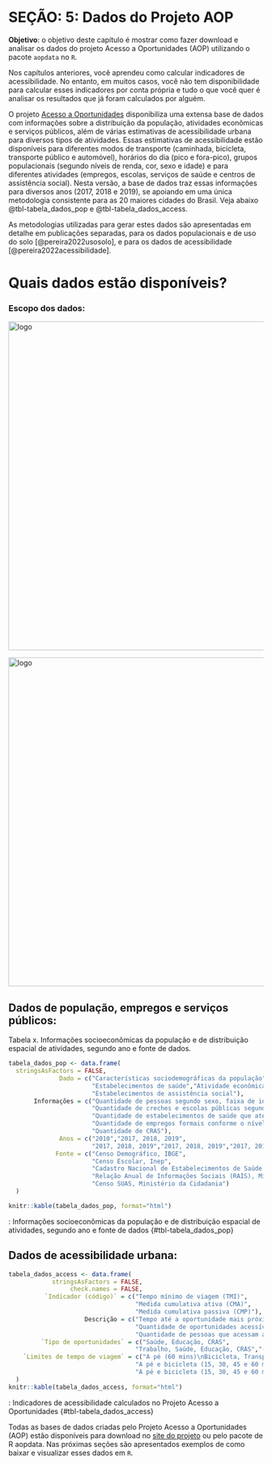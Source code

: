 # SEÇÃO: 5: Dados do Projeto AOP {#sec-dados_aop}

**Objetivo**: o objetivo deste capítulo é mostrar como fazer download e analisar os dados do projeto Acesso a Oportunidades (AOP) utilizando o pacote `aopdata` no `R`.

Nos capítulos anteriores, você aprendeu como calcular indicadores de acessibilidade. No entanto, em muitos casos, você não tem disponibilidade para calcular esses indicadores por conta própria e tudo o que você quer é analisar os resultados que já foram calculados por alguém. 


O projeto [Acesso a Oportunidades](https://www.ipea.gov.br/acessooportunidades/) disponibiliza uma extensa base de dados com informações sobre a distribuição da população, atividades econômicas e serviços públicos, além de várias estimativas de acessibilidade urbana para diversos tipos de atividades. Essas estimativas de acessibilidade estão disponíveis para diferentes modos de transporte (caminhada, bicicleta, transporte público e automóvel), horários do dia (pico e fora-pico), grupos populacionais (segundo níveis de renda, cor, sexo e idade) e para diferentes atividades (empregos, escolas, serviços de saúde e centros de assistência social). Nesta versão, a base de dados traz essas informações para diversos anos (2017, 2018 e 2019), se apoiando em uma única metodologia consistente para as 20 maiores cidades do Brasil. Veja abaixo @tbl-tabela_dados_pop e @tbl-tabela_dados_access.

::: {.callout-note appearance="simple"}
As metodologias utilizadas para gerar estes dados são apresentadas em detalhe em publicações separadas, para os dados populacionais e de uso do solo [@pereira2022usosolo], e para os dados de acessibilidade [@pereira2022acessibilidade].
:::

# Quais dados estão disponíveis?

### Escopo dos dados:

<img src="./images/aop_data_scope.png" alt="logo" align="center" width="650"/>

<img src="./images/aop_geographical_scope.png" alt="logo" align="center" width="650"/>



## Dados de população, empregos e serviços públicos:

Tabela x. Informações socioeconômicas da população e de distribuição espacial de atividades, segundo ano e fonte de dados.
```r
tabela_dados_pop <- data.frame(
  stringsAsFactors = FALSE,
              Dado = c("Características sociodemográficas da população","Estabelecimentos de educação",
                       "Estabelecimentos de saúde","Atividade econômica",
                       "Estabelecimentos de assistência social"),
       Informações = c("Quantidade de pessoas segundo sexo, faixa de idade e cor/raça; média da renda domiciliar per capita",
                       "Quantidade de creches e escolas públicas segundo nível infantil, fundamental e médio",
                       "Quantidade de estabelecimentos de saúde que atendem pelo SUS segundo nível de atenção baixa, média e alta complexidade",
                       "Quantidade de empregos formais conforme o nível de instrução dos trabalhadores baixa, média e alta escolaridade",
                       "Quantidade de CRAS"),
              Anos = c("2010","2017, 2018, 2019",
                       "2017, 2018, 2019","2017, 2018, 2019","2017, 2018, 2019"),
             Fonte = c("Censo Demográfico, IBGE",
                       "Censo Escolar, Inep",
                       "Cadastro Nacional de Estabelecimentos de Saúde (CNES), Ministério da Saúde",
                       "Relação Anual de Informações Sociais (RAIS), Ministério da Economia",
                       "Censo SUAS, Ministério da Cidadania")
  )

knitr::kable(tabela_dados_pop, format="html")

```

: Informações socioeconômicas da população e de distribuição espacial de atividades, segundo ano e fonte de dados {#tbl-tabela_dados_pop}




## Dados de acessibilidade urbana:


```r
tabela_dados_access <- data.frame(
            stringsAsFactors = FALSE,
                 check.names = FALSE,
          `Indicador (código)` = c("Tempo mínimo de viagem (TMI)",
                                   "Medida cumulativa ativa (CMA)",
                                   "Medida cumulativa passiva (CMP)"),
                     Descrição = c("Tempo até a oportunidade mais próxima",
                                   "Quantidade de oportunidades acessíveis em um determinado limite de tempo",
                                   "Quantidade de pessoas que acessam a localidade em um determinado limite de tempo"),
         `Tipo de oportunidades` = c("Saúde, Educação, CRAS",
                                   "Trabalho, Saúde, Educação, CRAS","-"),
    `Limites de tempo de viagem` = c("A pé (60 mins)\nBicicleta, Transporte público e carro (120 mins)",
                                   "A pé e bicicleta (15, 30, 45 e 60 mins)\nTransporte público e carro (15, 30, 60, 90 e 120 mins)",
                                   "A pé e bicicleta (15, 30, 45 e 60 mins)\nTransporte público e carro (15, 30, 60, 90 e 120 mins)")
  )
knitr::kable(tabela_dados_access, format="html")

```
: Indicadores de acessibilidade calculados no Projeto Acesso a Oportunidades {#tbl-tabela_dados_access}

Todas as bases de dados criadas pelo Projeto Acesso a Oportunidades (AOP) estão disponíveis para download no [site do projeto](https://www.ipea.gov.br/acessooportunidades/dados/) ou pelo pacote de R aopdata. Nas próximas seções são apresentados exemplos de como baixar e visualizar esses dados em `R`.

